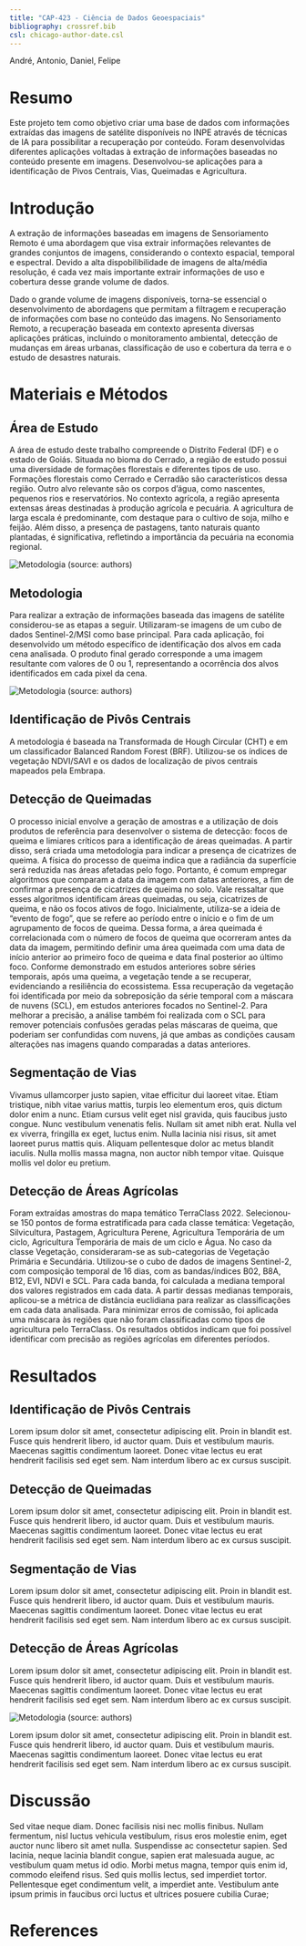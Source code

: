 ```yaml
---
title: "CAP-423 - Ciência de Dados Geoespaciais"
bibliography: crossref.bib
csl: chicago-author-date.csl
---
```


André, Antonio, Daniel, Felipe 

# Resumo

Este projeto tem como objetivo criar uma base de dados com informações extraídas das imagens de satélite disponíveis no INPE através de técnicas de IA para possibilitar a recuperação por conteúdo. Foram desenvolvidas diferentes aplicações voltadas à extração de informações baseadas no conteúdo presente em imagens. Desenvolvou-se aplicações para a identificação de Pivos Centrais, Vias, Queimadas e Agricultura.


# Introdução

A extração de informações baseadas em imagens de Sensoriamento Remoto é uma abordagem que visa extrair informações relevantes de grandes conjuntos de imagens, considerando o contexto espacial, temporal e espectral. Devido a alta dispobilibilidade de imagens de alta/média resolução, é cada vez mais importante extrair informações de uso e cobertura desse grande volume de dados.

Dado o grande volume de imagens disponíveis, torna-se essencial o desenvolvimento de abordagens que permitam a filtragem e recuperação de informações com base no conteúdo das imagens. No Sensoriamento Remoto, a recuperação baseada em contexto apresenta diversas aplicações práticas, incluindo o monitoramento ambiental, detecção de mudanças em áreas urbanas, classificação de uso e cobertura da terra e o estudo de desastres naturais.


# Materiais e Métodos

## Área de Estudo


A área de estudo deste trabalho compreende o Distrito Federal (DF) e o estado de Goiás. 
Situada no bioma do Cerrado, a região de estudo possui uma diversidade de formações florestais e diferentes tipos de uso. Formações florestais como Cerrado e Cerradão são característicos dessa região. Outro alvo relevante são os corpos d'água, como nascentes, pequenos rios e reservatórios. No contexto agrícola, a região apresenta extensas áreas destinadas à produção agrícola e pecuária. A agricultura de larga escala é predominante, com destaque para o cultivo de soja, milho e feijão. Além disso, a presença de pastagens, tanto naturais quanto plantadas, é significativa, refletindo a importância da pecuária na economia regional.  

<img src="images/df_go.png" alt="Metodologia (source: authors)" align="center"/>

## Metodologia

Para realizar a extração de informações baseada das imagens de satélite considerou-se as etapas a seguir. Utilizaram-se imagens de um cubo de dados Sentinel-2/MSI como base principal. Para cada aplicação, foi desenvolvido um método específico de identificação dos alvos em cada cena analisada. O produto final gerado corresponde a uma imagem resultante com valores de 0 ou 1, representando a ocorrência dos alvos identificados em cada pixel da cena.

<img src="images/metodologia.png" alt="Metodologia (source: authors)" align="center"/>


## Identificação de Pivôs Centrais

A metodologia é baseada na Transformada de Hough Circular (CHT) e em um classificador Balanced Random Forest (BRF). Utilizou-se os índices de vegetação NDVI/SAVI e os dados de localização de pivos centrais mapeados pela Embrapa.

## Detecção de Queimadas

O processo inicial envolve a geração de amostras e a utilização de dois produtos de referência para desenvolver o sistema de detecção: focos de queima e limiares críticos para a identificação de áreas queimadas. A partir disso, será criada uma metodologia para indicar a presença de cicatrizes de queima. A física do processo de queima indica que a radiância da superfície será reduzida nas áreas afetadas pelo fogo. Portanto, é comum empregar algoritmos que comparam a data da imagem com datas anteriores, a fim de confirmar a presença de cicatrizes de queima no solo. Vale ressaltar que esses algoritmos identificam áreas queimadas, ou seja, cicatrizes de queima, e não os focos ativos de fogo. Inicialmente, utiliza-se a ideia de "evento de fogo", que se refere ao período entre o início e o fim de um agrupamento de focos de queima. Dessa forma, a área queimada é correlacionada com o número de focos de queima que ocorreram antes da data da imagem, permitindo definir uma área queimada com uma data de início anterior ao primeiro foco de queima e data final posterior ao último foco. Conforme demonstrado em estudos anteriores sobre séries temporais, após uma queima, a vegetação tende a se recuperar, evidenciando a resiliência do ecossistema. Essa recuperação da vegetação foi identificada por meio da sobreposição da série temporal com a máscara de nuvens (SCL), em estudos anteriores focados no Sentinel-2. Para melhorar a precisão, a análise também foi realizada com o SCL para remover potenciais confusões geradas pelas máscaras de queima, que poderiam ser confundidas com nuvens, já que ambas as condições causam alterações nas imagens quando comparadas a datas anteriores.

## Segmentação de Vias

Vivamus ullamcorper justo sapien, vitae efficitur dui laoreet vitae. Etiam tristique, nibh vitae varius mattis, turpis leo elementum eros, quis dictum dolor enim a nunc. Etiam cursus velit eget nisl gravida, quis faucibus justo congue. Nunc vestibulum venenatis felis. Nullam sit amet nibh erat. Nulla vel ex viverra, fringilla ex eget, luctus enim. Nulla lacinia nisi risus, sit amet laoreet purus mattis quis. Aliquam pellentesque dolor ac metus blandit iaculis. Nulla mollis massa magna, non auctor nibh tempor vitae. Quisque mollis vel dolor eu pretium.

## Detecção de Áreas Agrícolas

Foram extraídas amostras do mapa temático TerraClass 2022. Selecionou-se 150 pontos de forma estratificada para cada classe temática: Vegetação, Silvicultura, Pastagem, Agricultura Perene, Agricultura Temporária de um ciclo, Agricultura Temporária de mais de um ciclo e Água. No caso da classe Vegetação, consideraram-se as sub-categorias de Vegetação Primária e Secundária.  Utilizou-se o cubo de dados de imagens Sentinel-2, com composição temporal de 16 dias, com as bandas/índices B02, B8A, B12, EVI, NDVI e SCL. Para cada banda, foi calculada a mediana temporal dos valores registrados em cada data. A partir dessas medianas temporais, aplicou-se a métrica de distância euclidiana para realizar as classificações em cada data analisada. Para minimizar erros de comissão, foi aplicada uma máscara às regiões que não foram classificadas como tipos de agricultura pelo TerraClass. Os resultados obtidos indicam que foi possível identificar com precisão as regiões agrícolas em diferentes períodos.

# Resultados 

## Identificação de Pivôs Centrais
 
Lorem ipsum dolor sit amet, consectetur adipiscing elit. Proin in blandit est. Fusce quis hendrerit libero, id auctor quam. Duis et vestibulum mauris. Maecenas sagittis condimentum laoreet. Donec vitae lectus eu erat hendrerit facilisis sed eget sem. Nam interdum libero ac ex cursus suscipit.

## Detecção de Queimadas

Lorem ipsum dolor sit amet, consectetur adipiscing elit. Proin in blandit est. Fusce quis hendrerit libero, id auctor quam. Duis et vestibulum mauris. Maecenas sagittis condimentum laoreet. Donec vitae lectus eu erat hendrerit facilisis sed eget sem. Nam interdum libero ac ex cursus suscipit.

## Segmentação de Vias

Lorem ipsum dolor sit amet, consectetur adipiscing elit. Proin in blandit est. Fusce quis hendrerit libero, id auctor quam. Duis et vestibulum mauris. Maecenas sagittis condimentum laoreet. Donec vitae lectus eu erat hendrerit facilisis sed eget sem. Nam interdum libero ac ex cursus suscipit.

## Detecção de Áreas Agrícolas

Lorem ipsum dolor sit amet, consectetur adipiscing elit. Proin in blandit est. Fusce quis hendrerit libero, id auctor quam. Duis et vestibulum mauris. Maecenas sagittis condimentum laoreet. Donec vitae lectus eu erat hendrerit facilisis sed eget sem. Nam interdum libero ac ex cursus suscipit.

<img src="images/ts_patterns.png" alt="Metodologia (source: authors)" align="center"/>

Lorem ipsum dolor sit amet, consectetur adipiscing elit. Proin in blandit est. Fusce quis hendrerit libero, id auctor quam. Duis et vestibulum mauris. Maecenas sagittis condimentum laoreet. Donec vitae lectus eu erat hendrerit facilisis sed eget sem. Nam interdum libero ac ex cursus suscipit.


# Discussão

Sed vitae neque diam. Donec facilisis nisi nec mollis finibus. Nullam fermentum, nisl luctus vehicula vestibulum, risus eros molestie enim, eget auctor nunc libero sit amet nulla. Suspendisse ac consectetur sapien. Sed lacinia, neque lacinia blandit congue, sapien erat malesuada augue, ac vestibulum quam metus id odio. Morbi metus magna, tempor quis enim id, commodo eleifend risus. Sed quis mollis lectus, sed imperdiet tortor. Pellentesque eget condimentum velit, a imperdiet ante. Vestibulum ante ipsum primis in faucibus orci luctus et ultrices posuere cubilia Curae;

# References
